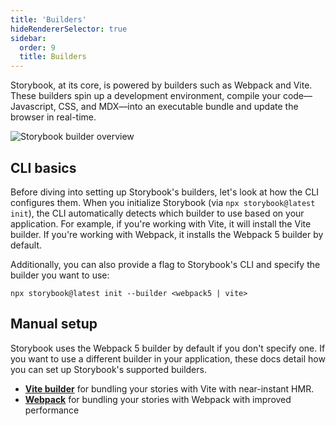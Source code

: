 ```yaml
---
title: 'Builders'
hideRendererSelector: true
sidebar:
  order: 9
  title: Builders
---
```


Storybook, at its core, is powered by builders such as Webpack and Vite. These builders spin up a development environment, compile your code—Javascript, CSS, and MDX—into an executable bundle and update the browser in real-time.

![Storybook builder overview](./storybook-builder-workflow.png)

## CLI basics

Before diving into setting up Storybook's builders, let's look at how the CLI configures them. When you initialize Storybook (via `npx storybook@latest init`), the CLI automatically detects which builder to use based on your application. For example, if you're working with Vite, it will install the Vite builder. If you're working with Webpack, it installs the Webpack 5 builder by default.

Additionally, you can also provide a flag to Storybook's CLI and specify the builder you want to use:

```shell
npx storybook@latest init --builder <webpack5 | vite>
```

## Manual setup

Storybook uses the Webpack 5 builder by default if you don't specify one. If you want to use a different builder in your application, these docs detail how you can set up Storybook's supported builders.

* [**Vite builder**](./vite.mdx) for bundling your stories with Vite with near-instant HMR.
* [**Webpack**](./webpack.mdx) for bundling your stories with Webpack with improved performance

